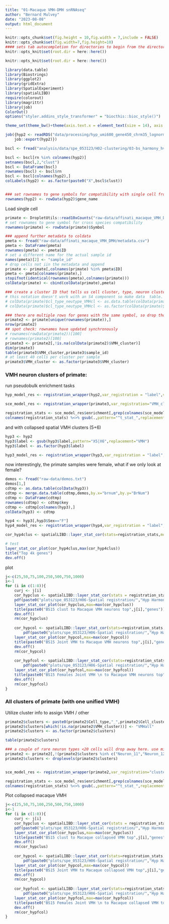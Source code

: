 ```yaml
---
title: "01-Macaque VMH-DMH snRNAseq"
author: "Bernard Mulvey"
date: "2023-08-08"
output: html_document
---
```


```r
knitr::opts_chunk$set(fig.height = 10,fig.width = 7,include = FALSE)
knitr::opts_chunk$set(fig.width=7,fig.height=10)
#### sets tab autocompletion for directories to begin from the directory containing the .Rproj session, instead of the script's directory if different
knitr::opts_knit$set(root.dir = here::here())

knitr::opts_knit$set(root.dir = here::here())

library(data.table)
library(Biostrings)
library(ggplot2)
library(gridExtra)
library(SpatialExperiment)
library(spatialLIBD)
require(colorout)
library(magrittr)
library(job)
ColorOut()
options("styler.addins_style_transformer" = "biocthis::bioc_style()")

theme_set(theme_bw()+theme(axis.text.x = element_text(size = 14), axis.title.x = element_text(size = 16), axis.text.y = element_text(size = 14), axis.title.y = element_text(size =16), plot.title = element_text(size = 20,hjust=0.5), strip.text = element_text(size=18), legend.text = element_text(size=10), legend.title = element_text(size=11,hjust=0.5)))
```

```r
job({hyp2 <- readRDS("data/processing/hyp_umi600_gene450_chrm35_lognorm_D07-075_B1 crop 070223.RDS")
    job::export(hyp2)})

bscl <- fread("analysis/data/spe_053123/H02-clustering/03-bs_harmony_hvg1020_nnsvg1020_9-15-20-31_out/BSpace_Harmony_nnsvg10pctile_15.txt")

bscl <- bscl[rn %in% colnames(hyp2)]
setnames(bscl,2,"clust")
bscl <- DataFrame(bscl)
rownames(bscl) <- bscl$rn
bscl <- bscl[colnames(hyp2),]
colLabels(hyp2) <- as.factor(paste0("X",bscl$clust))


### set rownames to gene symbols for compatibility with single cell from different species (different ENS gene IDs)
rownames(hyp2) <- rowData(hyp2)$gene_name
```

Load single cell
```r
primate <- DropletUtils::read10xCounts("raw-data/affinati_macaque_VMH_DMH/",col.names = T)
# set rownames to gene symbol for cross species compatibility
rownames(primate) <- rowData(primate)$Symbol

### append further metadata to coldata
pmeta <- fread("raw-data/affinati_macaque_VMH_DMH/metadata.csv")
pmeta <- DataFrame(pmeta)
rownames(pmeta) <- pmeta$ID
# set a different name for the actual sample id
names(pmeta)[2] <- "sample_id"
# drop cells not iin the metadata and append
primate <- primate[,colnames(primate) %in% pmeta$ID]
pmeta <- pmeta[colnames(primate),]
stopifnot(identical(rownames(pmeta),colnames(primate)))
colData(primate) <- cbind(colData(primate),pmeta)

### create a cluster ID that tells us cell cluster, type, neuron cluster if applicable, VMH cluster if applicable, and conserved cluster if applicable
# this notation doesn't work with an S4 component so make data  table. still saves a TON of characters!
# colData(primate)$cl_type_neutype_VMHcl <- as.data.table(colData(primate)) %$% paste(Cell_cluster,Cell_type,Neuron_cluster,VMH_cluster,sep="_")
# colData(primate)$cl_type_neutype_VMHcl <- as.factor(colData(primate)$cl_type_neutype_VMHcl)

### there are multiple rows for genes with the same symbol, so drop those
primate2 <- primate[unique(rownames(primate)),]
nrow(primate2)
## spot check: rownames have updated synchronously
# rownames(rowData(primate2))[100]
# rownames(primate2)[100]
primate3 <- primate2[,!is.na(colData(primate2)$VMH_cluster)]
dim(primate3)
table(primate3$VMH_cluster,primate3$sample_id)
# at least 40 cells per cluster per sample
primate3$VMH_cluster <- as.factor(primate3$VMH_cluster)
```

### VMH neuron clusters of primate:
run pseudobulk enrichment tasks
```r

hyp_model_res <- registration_wrapper(hyp2,var_registration = "label",var_sample_id = "sample_id",gene_ensembl = "gene_name",gene_name = "gene_name")

sce_model_res <- registration_wrapper(primate3,var_registration="VMH_cluster",var_sample_id = "sample_id",gene_ensembl = "Symbol",gene_name = "Symbol",min_ncells = 10)

registration_stats <- sce_model_res$enrichment[,grep(colnames(sce_model_res$enrichment),pattern="^t_stat",value=T)]
colnames(registration_stats) %<>% gsub(.,pattern="^t_stat_",replacement="")
```

and with collapsed spatial VMH clusters (5+6)
```r
hyp3 <- hyp2
hyp3$label <- gsub(hyp3$label,pattern="X5|X6",replacement="VMH")
hyp3$label <- as.factor(hyp3$label)

hyp3_model_res <- registration_wrapper(hyp3,var_registration = "label",var_sample_id = "sample_id",gene_ensembl = "gene_name",gene_name = "gene_name")
```

now interestingly, the primate samples were female, what if we only look at female?
```r
demos <- fread("raw-data/demos.txt")
demos[1,]
cdtmp <- as.data.table(colData(hyp3))
cdtmp <- merge.data.table(cdtmp,demos,by.x="brnum",by.y="BrNum")
cdtmp <- DataFrame(cdtmp)
rownames(cdtmp) <- cdtmp$key
cdtmp <- cdtmp[colnames(hyp3),]
colData(hyp3) <- cdtmp

hyp4 <- hyp3[,hyp3$Sex=="F"]
hyp4_model_res <- registration_wrapper(hyp4,var_registration = "label",var_sample_id = "sample_id",gene_ensembl = "gene_name",gene_name = "gene_name")

cor_hyp4clus <- spatialLIBD::layer_stat_cor(stats=registration_stats,modeling_results = hyp4_model_res,model_type = "enrichment",top_n =4000)

# test
layer_stat_cor_plot(cor_hyp4clus,max(cor_hyp4clus))
title("Top 4k genes")
dev.off()
```

plot
```r
j<-c(25,50,75,100,250,500,750,1000)
i<-1
for (i in c(1:8)){
    curj <- j[i]
    cor_hypclus <- spatialLIBD::layer_stat_cor(stats = registration_stats,modeling_results = hyp_model_res,model_type = "enrichment",top_n = curj)
    pdf(paste0("plots/spe_053123/H06-Spatial registration/","Hyp Harmon nnsvg10 BS15 clust to Macaque VMH neurons top",j[i],".pdf"),height=5,width=6)
    layer_stat_cor_plot(cor_hypclus,max=max(cor_hypclus))
    title(paste0("BS15 clust to Macaque VMH neurons top",j[i],"genes"))
    dev.off()
    rm(cor_hypclus)
    
    cor_hypcol <- spatialLIBD::layer_stat_cor(stats=registration_stats,modeling_results=hyp3_model_res,model_type="enrichment",top_n=curj)
        pdf(paste0("plots/spe_053123/H06-Spatial registration/","Hyp Harmon nnsvg10 BS15 collapsed VMH to Macaque VMH neurons top",j[i],".pdf"),height=5,width=6)
    layer_stat_cor_plot(cor_hypcol,max=max(cor_hypcol))
    title(paste0("BS15 Joint VMH to Macaque VMH neurons top",j[i],"genes"))
    dev.off()
    rm(cor_hypcol)
    
    cor_hypfcol <- spatialLIBD::layer_stat_cor(stats=registration_stats,modeling_results=hyp4_model_res,model_type="enrichment",top_n=curj)
        pdf(paste0("plots/spe_053123/H06-Spatial registration/","Hyp Harmon nnsvg10 BS15 Females collapsed VMH to Macaque VMH neurons top",j[i],".pdf"),height=5,width=6)
    layer_stat_cor_plot(cor_hypfcol,max=max(cor_hypfcol))
    title(paste0("BS15 Females Joint VMH \n to Macaque VMH neurons top",j[i],"genes"))
    dev.off()
    rm(cor_hypfcol)
}
```


### All clusters of primate (with one unified VMH)
Utilize cluster info to assign VMH / other
```r
primate2$clusters <- paste0(primate2$Cell_type,"_",primate2$Cell_cluster)
primate2$clusters[which(!is.na(primate2$VMH_cluster))] <- "VMHall"
primate2$clusters <- as.factor(primate2$clusters)

table(primate2$clusters)

### a couple of rare neuron types <20 cells will drop away here. use min 25 to keep microglia and astrocyte subtypes in the mix.
primate2 <- primate2[,!(primate2$clusters %in% c("Neuron_11","Neuron_12","Neuron_13"))]
primate2$clusters <- droplevels(primate2$clusters)


sce_model_res <- registration_wrapper(primate2,var_registration="clusters",var_sample_id = "sample_id",gene_ensembl = "Symbol",gene_name = "Symbol",min_ncells = 25)

registration_stats <- sce_model_res$enrichment[,grep(colnames(sce_model_res$enrichment),pattern="^t_stat",value=T)]
colnames(registration_stats) %<>% gsub(.,pattern="^t_stat_",replacement="")

```

Plot collapsed macaque VMH
```r
j<-c(25,50,75,100,250,500,750,1000)
i<-1
for (i in c(1:8)){
    curj <- j[i]
    cor_hypclus <- spatialLIBD::layer_stat_cor(stats = registration_stats,modeling_results = hyp_model_res,model_type = "enrichment",top_n = curj)
    pdf(paste0("plots/spe_053123/H06-Spatial registration/","Hyp Harmon nnsvg10 BS15 clust to Macaque collapsed VMH top",j[i],".pdf"),height=5,width=6)
    layer_stat_cor_plot(cor_hypclus,max=max(cor_hypclus))
    title(paste0("BS15 clust to Macaque collapsed VMH top",j[i],"genes"))
    dev.off()
    rm(cor_hypclus)
    
    cor_hypcol <- spatialLIBD::layer_stat_cor(stats=registration_stats,modeling_results=hyp3_model_res,model_type="enrichment",top_n=curj)
        pdf(paste0("plots/spe_053123/H06-Spatial registration/","Hyp Harmon nnsvg10 BS15 collapsed VMH to Macaque collapsed VMH top",j[i],".pdf"),height=5,width=6)
    layer_stat_cor_plot(cor_hypcol,max=max(cor_hypcol))
    title(paste0("BS15 Joint VMH to Macaque collapsed VMH top",j[i],"genes"))
    dev.off()
    rm(cor_hypcol)
    
    cor_hypfcol <- spatialLIBD::layer_stat_cor(stats=registration_stats,modeling_results=hyp4_model_res,model_type="enrichment",top_n=curj)
        pdf(paste0("plots/spe_053123/H06-Spatial registration/","Hyp Harmon nnsvg10 BS15 Females collapsed VMH to Macaque collapsed VMH top",j[i],".pdf"),height=5,width=6)
    layer_stat_cor_plot(cor_hypfcol,max=max(cor_hypfcol))
    title(paste0("BS15 Females Joint VMH \n to Macaque collapsed VMH top",j[i],"genes"))
    dev.off()
    rm(cor_hypfcol)
}
```
